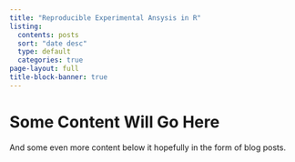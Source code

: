 ```yaml
---
title: "Reproducible Experimental Ansysis in R"
listing:
  contents: posts
  sort: "date desc"
  type: default
  categories: true
page-layout: full
title-block-banner: true
---
```


# Some Content Will Go Here

And some even more content below it hopefully in the form of blog posts.

